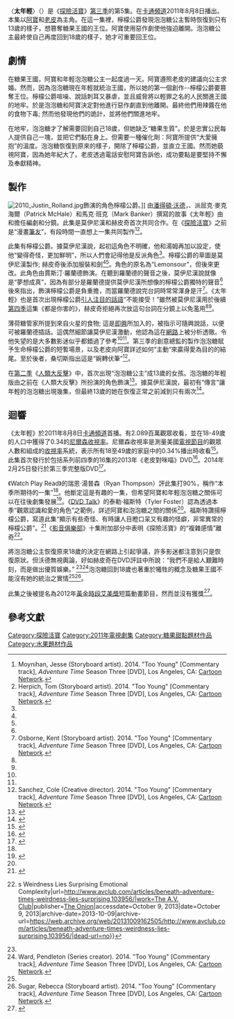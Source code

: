 {{noteTA
|G1=Adventure Time}}
{{Infobox television episode
| title        = 太年輕
| series       = [[探險活寶|探險活寶]]
| season       = 3
| episode      = 5
| production = 1008-059<ref name=name>{{cite web|last=Homan|first=Eric|title=The Beginning Of Wisdom Is To Call Things By Their Right Names|url=http://adventuretime.frederator.com/post/4519104149/the-beginning-of-wisdom-is-to-call-things-by-their-right|publisher=[[Frederator|Frederator]]|accessdate=February 28, 2014|date=April 6, 2011|archive-date=2014-04-08|archive-url=https://web.archive.org/web/20140408212820/http://adventuretime.frederator.com/post/4519104149/the-beginning-of-wisdom-is-to-call-things-by-their-right|dead-url=no}}</ref>
| story        = 馬克·班克<br />{{le|肯特·奧斯本|Kent Osborne}}<br>{{le|派屈克·麥克海爾|Patrick McHale(cartoonist)}}<br />[[潘得頓·沃德|潘得頓·沃德]]
| writer       = {{le|傑西·莫伊尼漢|Jesse Moynihan}}<br>{{le|湯姆·赫皮奇|Tom Herpich}}
| director     = {{le|拉里·萊奇力特|Larry Leichliter}} <small>(director)</small>{{Plainlist}}{{le|科爾·桑切斯|Cole Sanchez}} <small>（創意總監）</small>{{Plainlist}}{{le|尼克·詹寧斯|Nick Jennings (artist)}} <small>（藝術總監）</small>
| airdate      = 2011年8月8日
| guests       = 
*[[賈斯汀·羅蘭德|賈斯汀·羅蘭德]]飾演檸檬公爵
*{{le|伊莎貝拉·艾克絲|Isabella Acres}}飾演年輕版泡泡糖公主
| length       = 11分鐘
| prev         = [[職業打手|職業打手]]
| next         = 腫泡泡翹家
| episode list = 
{{Infobox Adventure Time season 3 episode list}}
<br>[[探險活寶各集列表|探險活寶各集列表]]
}}
〈'''太年輕'''〉（{{lang-en|''Too Young''}}）是《[[探險活寶|探險活寶]]》[[探險活寶_(第三季)|第三季]]的第5集。在[[卡通頻道|卡通頻道]]2011年8月8日播出。本集以[[阿寶·馬頓斯|阿寶]]和[[酷狗老皮|老皮]]為主角。在這一集裡，檸檬公爵發現泡泡糖公主暫時恢復到只有13歲的樣子，想篡奪糖果王國的王位。阿寶使用惡作劇使他強迫離開。泡泡糖公主最終使自己再度回到18歲的樣子，她才可重要回王位。

==劇情==
在糖果王國，阿寶和年輕泡泡糖公主一起度過一天。阿寶遵照老皮的建議向公主求婚。然而，因為泡泡糖現在年輕就統治王國，所以她的第一個創作--檸檬公爵要篡奪王位。檸檬公爵喧噪、說話刺耳又暴虐，並且威脅將以輕罪之名的人民關進王國的地牢。於是泡泡糖和阿寶決定對他進行惡作劇直到他離開。最終他們用辣醬在他的食物下毒; 然而他發現他們的詭計，並將他們關進地牢。

在地牢，泡泡糖才了解需要回到自己18歲，但她缺乏“糖果生質”。於是忠實公民每人提供自己一塊，並把它們黏在身上。但需要一種催化劑：阿寶所提供“大愛擁抱”的溫度。泡泡糖恢復到原來的樣子，開除了檸檬公爵，並直立王國。然而她藐視阿寶，因為她年紀大了。老皮透過電話安慰阿寶告訴他，成功要點是要堅持不懈及奉獻精神。

==製作==
[[File:2010_Justin_Roiland.jpg|thumb]]飾演的角色檸檬公爵。]]
由[[潘得頓·沃德|潘得頓·沃德]]，{{le|肯特·奧斯本|Kent Osborne}}、派屈克·麥克海爾（Patrick McHale）和馬克·班克（Mark Banker）撰寫的故事《太年輕》由{{le|湯姆·赫皮奇|Tom Herpich}}和{{le|傑西·莫伊尼漢|Jesse Moynihan}}擔任編劇和分鏡。此集是莫伊尼漢和赫皮奇首次共同合作。在《[[探險活寶|探險活寶]]》之前是“漫畫[[筆友|筆友]]”，有段時間一直想上一集共同製作<ref name=jesselemon>Moynihan, Jesse (Storyboard artist). 2014. "Too Young" [Commentary track], ''Adventure Time'' Season Three [DVD], Los Angeles, CA: [[Cartoon_Network|Cartoon Network]].</ref><ref name=tomlemon>Herpich, Tom (Storyboard artist). 2014. "Too Young" [Commentary track], ''Adventure Time'' Season Three [DVD], Los Angeles, CA: [[Cartoon_Network|Cartoon Network]].</ref>。

此集有檸檬公爵。據莫伊尼漢說，起初這角色不明確，他和湯姆再加以設定，使他“變得奇怪，更加鮮明”，所以人們會記得他是反派角色<ref name=jesselemon/>。檸檬公爵的草圖是莫伊尼漢製作; 赫皮奇後添加服裝和劍<ref name=jesselemon/><ref name=tomlemon/>。角色的原名為“Lemonsour”，但後來更改。此角色由賈斯汀·羅蘭德飾演。在聽到羅蘭德的聲音之後，莫伊尼漢說就像是“夢想成真”，因為有部分是羅蘭德提供莫伊尼漢所想像的檸檬公爵獨特的聲音<ref name=jesselemon/>{{le|肯特·奧斯本|Kent Osborne}}後來指出，飾演檸檬公爵是負重擔，而當羅蘭德說完台詞時常常渾身是汗<ref name=kentlemon>Osborne, Kent (Storyboard artist). 2014. "Too Young" [Commentary track], ''Adventure Time'' Season Three [DVD], Los Angeles, CA: [[Cartoon_Network|Cartoon Network]].</ref>。《太年輕》也是首次出現檸檬公爵[[引人注目的話語|引人注目的話語]]“不能接受！”雖然被莫伊尼漢用於後續[[探險活寶_(第四季)|第四季]]這集《都是你害的》，赫皮奇拒絕再次放這句台詞在分鏡上以免濫用<ref name=jesselemon/><ref name=tomlemon/>。

薄荷糖管家所提到來自火星的食物; 這是{{le|史蒂夫·李特|Steve Little (actor)}}[[ad_lib|即興]]所加入的，被指示可隨興說話，以便可被羅蘭德插話。這偶然細節讓莫伊尼漢激動，他認為這在[[網路|網路]]上被分析透徹。令他失望的是大多數影迷似乎都錯過了參考<ref name=jesselemon/><ref name=kentlemon/>。第三季的創意總監的{{le|科爾·桑切斯|Cole Sanchez}}製作泡泡糖賦予生命檸檬公爵的短暫場景，以及老皮向阿寶詳述如何“主動“來贏得愛為目的的結尾。至於後者，桑切斯指出這是“婉轉伏筆”<ref name=colelemon>Sanchez, Cole (Creative director). 2014. "Too Young" [Commentary track], ''Adventure Time'' Season Three [DVD], Los Angeles, CA: [[Cartoon_Network|Cartoon Network]].</ref>。

在[[探險活寶_(第二季)|第二季]]《[[人類大反擊|人類大反擊]]》中，首次出現“泡泡糖公主”成13歲的女孩。泡泡糖的年輕版由之前在《人類大反擊》所扮演的角色{{le|伊莎貝拉·艾克絲|Isabella Acres}}飾演<ref>{{cite web|title=Isabella Acres|url=http://www.behindthevoiceactors.com/Isabella-Acres/|publisher=Behind the Voice Actors|accessdate=January 22, 2013|archive-date=2015-07-09|archive-url=https://web.archive.org/web/20150709015802/http://www.behindthevoiceactors.com/Isabella-Acres|dead-url=no}}</ref>。據莫伊尼漢說，最初有“傳言”讓年輕的泡泡糖出現幾集，但最終13歲的她在恢復正常之前減到只有兩次<ref>{{cite web|last=Moynihan|first=Jesse|title=Adventure Time S3 Part 2|url=http://jessemoynihan.com/?p=1290|publisher=JesseMoynihan.com|accessdate=June 29, 2013|date=August 6, 2011|deadurl=yes|archiveurl=https://web.archive.org/web/20120429194633/http://jessemoynihan.com/?p=1290|archivedate=2012年4月29日}}</ref>。

==迴響==
《太年輕》於2011年8月8日[[卡通頻道|卡通頻道]]首播。有2.089百萬觀眾收看，並在18-49歲的人口中獲得了0.34的[[尼爾森收視率|尼爾森收視率]]。尼爾森收視率是測量美國[[電視節目|電視節目]]的觀眾人數和組成的[[收視率|收視率]]系統，表示所有18至49歲的家庭中的0.34%播出時收看<ref>{{cite web|last=Seidman|first=Robert|title=Updated Monday Cable Ratings: 'Pawn Stars,' 'American Pickers,' 'WWE RAW' Top Night + 'Closer,' 'Rizzoli,' 'Switched At Birth,' 'Eureka' & Much More|url=http://tvbythenumbers.zap2it.com/2011/08/09/monday-cable-ratings-pawn-stars-american-pickers-wwe-raw-top-night-closer-rizzoli-switched-at-birth-eureka-much-more/100024|archiveurl=https://web.archive.org/web/20131012013647/http://tvbythenumbers.zap2it.com/2011/08/09/monday-cable-ratings-pawn-stars-american-pickers-wwe-raw-top-night-closer-rizzoli-switched-at-birth-eureka-much-more/100024/|archivedate=2013-10-12|work=[[TV_by_the_Numbers|TV by the Numbers]]|publisher=[[Zap2it|Zap2it]]|accessdate=January 11, 2013|date=August 9, 2011|deadurl=yes}}</ref>。此集首次發行於包括系列前四季的16集的2013年《老皮對咪喵》DVD<ref>{{cite web|title=Adventure Time: Jake Vs. Me-Mow|url=http://www.amazon.com/Adventure-Time-Jake-Vs-Me-Mow/dp/B008OTTU2S|publisher=[[Amazon.com|Amazon.com]]|accessdate=January 19, 2013|archive-date=2017-09-29|archive-url=https://web.archive.org/web/20170929024917/https://www.amazon.com/Adventure-Time-Jake-Vs-Me-Mow/dp/B008OTTU2S|dead-url=no}}</ref>。2014年2月25日發行於第三季完整版DVD<ref>{{cite video  | people = Larry Leichliter, et al. | year = 2014 | title = Adventure Time: The Complete Third Season | medium = DVD | publisher = [[Warner_Home_Video|Warner Home Video]] }}</ref>。

《Watch Play Read》的瑞恩·湯普森（Ryan Thompson）評此集打90%，稱作“本季所期待的一集”<ref name=wpr.com/>。他斷定這是有趣的一集，但希望阿寶和年輕泡泡糖之關係可以在往後劇集發展<ref name=wpr.com>{{cite web|last1=Thompson|first1=Ryan|title=Adventure Time ‘Too Young’ – Mini Review|url=http://watchplayread.com/adventure-time-too-young-mini-review/|publisher=WatchPlayRead|accessdate=June 8, 2014|date=August 9, 2011|archive-date=2013-04-14|archive-url=https://web.archive.org/web/20130414165913/http://watchplayread.com/adventure-time-too-young-mini-review/|dead-url=no}}</ref>。《[[DVD_Talk|DVD Talk]]》的泰勒·福斯特（Tyler Foster）認為透過本季“觀眾認識和愛的角色”之範例，詳述阿寶和泡泡糖之間的關係<ref name=dvdtalklemon/>。福斯特讚揚檸檬公爵，寫道此集“顯示有些奇怪、有時讓人目瞪口呆又有趣的怪癖，非常異常的檸檬公爵”。<ref name=dvdtalklemon>{{cite web|last1=Foster|first1=Tyler|title='Adventure Time': The Complete Third Season (Blu-ray)|url=http://www.dvdtalk.com/reviews/62659/adventure-time-the-complete-third-season/|website=[[DVD_Talk|DVD Talk]]|publisher=[[Internet_Brands|Internet Brands]]|accessdate=June 8, 2014|date=February 25, 2014|archive-date=2017-12-12|archive-url=https://web.archive.org/web/20171212084914/https://www.dvdtalk.com/reviews/62659/adventure-time-the-complete-third-season/|dead-url=no}}</ref>《[[影音俱樂部|影音俱樂部]]》十集附加部分中表明《探險活寶》的“複雜感情”離奇<ref name=avclubcomplex>{{cite web|last=Sava|first=Oliver|title=Beneath ''Adventure Time''{{'}}s Weirdness Lies Surprising Emotional Complexity|url=http://www.avclub.com/articles/beneath-adventure-times-weirdness-lies-surprising,103956/|work=[[The_A.V._Club|The A.V. Club]]|publisher=[[The_Onion|The Onion]]|accessdate=October 9, 2013|date=October 9, 2013|archive-date=2013-10-09|archive-url=https://web.archive.org/web/20131009162505/http://www.avclub.com/articles/beneath-adventure-times-weirdness-lies-surprising,103956/|dead-url=no}}</ref>。

將泡泡糖公主恢復原來18歲的決定在網路上引起爭議，許多影迷都注意到只是恢復原狀。但沃德無視輿論，好如赫皮奇在DVD評註中所說：“我們不是給人艱難時刻，而是做出優質娛樂。” <ref name=tomlemon/><ref name=wardlemon>Ward, Pendleton (Series creator). 2014. "Too Young" [Commentary track], ''Adventure Time'' Season Three [DVD], Los Angeles, CA: [[Cartoon_Network|Cartoon Network]].</ref>泡泡糖回到18歲也著重於犧牲的概念及糖果王國不能沒有她的統治之實情<ref name=tomlemon/><ref name=rebeccalemon>Sugar, Rebecca (Storyboard artist). 2014. "Too Young" [Commentary track], ''Adventure Time'' Season Three [DVD], Los Angeles, CA: [[Cartoon_Network|Cartoon Network]].</ref>。

此集之後被提名為2012年[[黃金時段艾美獎|黃金時段艾美獎]]短篇動畫節目，然而並沒有獲獎<ref name=emmyssitearchive>{{cite web|title=Adventure Time|url=http://www.emmys.com/shows/adventure-time|work=''Emmys.com''|publisher=[[Academy_of_Television_Arts_&_Sciences|Academy of Television Arts & Sciences]]|accessdate=January 23, 2013|archive-date=2016-03-07|archive-url=https://web.archive.org/web/20160307041221/http://www.emmys.com/shows/adventure-time|dead-url=no}}</ref>。

==參考文獻==
{{Reflist|2}}

{{探險活寶}}

[[Category:探險活寶|Category:探險活寶]]
[[Category:2011年電視劇集|Category:2011年電視劇集]]
[[Category:糖果甜點題材作品|Category:糖果甜點題材作品]]
[[Category:水果題材作品|Category:水果題材作品]]